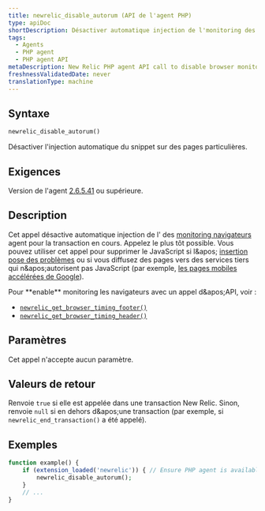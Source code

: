 ```yaml
---
title: newrelic_disable_autorum (API de l'agent PHP)
type: apiDoc
shortDescription: Désactiver automatique injection de l'monitoring des navigateurs snippet sur des pages particulières.
tags:
  - Agents
  - PHP agent
  - PHP agent API
metaDescription: New Relic PHP agent API call to disable browser monitoring on specific pages or views.
freshnessValidatedDate: never
translationType: machine
---
```


## Syntaxe

```php
newrelic_disable_autorum()
```

Désactiver l&apos;injection automatique du snippet <InlinePopover type="browser" />sur des pages particulières.

## Exigences

Version de l&apos;agent [2.6.5.41](/docs/release-notes/agent-release-notes/php-release-notes/php-agent-26541) ou supérieure.

## Description

Cet appel désactive automatique injection de l&apos; des [monitoring navigateurs](/docs/browser/new-relic-browser/getting-started/introduction-new-relic-browser) agent pour la transaction en cours. Appelez le plus tôt possible. Vous pouvez utiliser cet appel pour supprimer le JavaScript si l&amp;apos; [insertion pose des problèmes](/docs/browser/new-relic-browser/troubleshooting/browser-javascript-injection-causes-problems-page) ou si vous diffusez des pages vers des services tiers qui n&amp;apos;autorisent pas JavaScript (par exemple, [les pages mobiles accélérées de Google](/docs/browser/new-relic-browser/troubleshooting/google-amp-validator-fails-due-3rd-party-script)).

<Callout variant="tip">
  Pour <DNT>**enable**</DNT> monitoring les navigateurs avec un appel d&amp;apos;API, voir :

  * [`newrelic_get_browser_timing_footer()`](/docs/agents/php-agent/php-agent-api/newrelic_get_browser_timing_footer)
  * [`newrelic_get_browser_timing_header()`](/docs/agents/php-agent/php-agent-api/newrelic_get_browser_timing_header)
</Callout>

## Paramètres

Cet appel n&apos;accepte aucun paramètre.

## Valeurs de retour

Renvoie `true` si elle est appelée dans une transaction New Relic. Sinon, renvoie `null` si en dehors d&amp;apos;une transaction (par exemple, si `newrelic_end_transaction()` a été appelé).

## Exemples

```php
function example() {
    if (extension_loaded('newrelic')) { // Ensure PHP agent is available
        newrelic_disable_autorum();
    }
    // ...
}
```